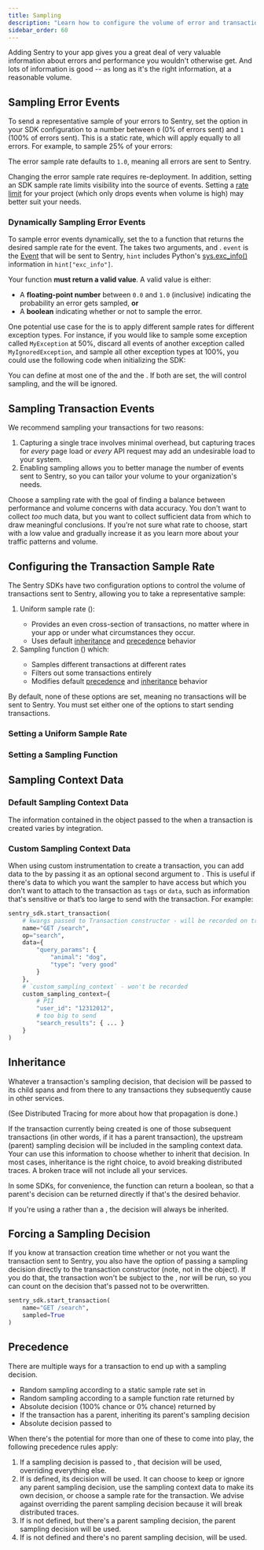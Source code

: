 ```yaml
---
title: Sampling
description: "Learn how to configure the volume of error and transaction events sent to Sentry."
sidebar_order: 60
---
```


Adding Sentry to your app gives you a great deal of very valuable information about errors and performance you wouldn't otherwise get. And lots of information is good -- as long as it's the right information, at a reasonable volume.

## Sampling Error Events

To send a representative sample of your errors to Sentry, set the <PlatformIdentifier name="sample-rate" /> option in your SDK configuration to a number between `0` (0% of errors sent) and `1` (100% of errors sent). This is a static rate, which will apply equally to all errors. For example, to sample 25% of your errors:

<PlatformContent includePath="configuration/sample-rate" />

The error sample rate defaults to `1.0`, meaning all errors are sent to Sentry.

Changing the error sample rate requires re-deployment. In addition, setting an SDK sample rate limits visibility into the source of events. Setting a [rate limit](/pricing/quotas/manage-event-stream-guide/#rate-limiting) for your project (which only drops events when volume is high) may better suit your needs.

### Dynamically Sampling Error Events

To sample error events dynamically, set the <PlatformIdentifier name="error-sampler" /> to a function that returns the desired sample rate for the event. The <PlatformIdentifier name="error-sampler" /> takes two arguments, <PlatformIdentifier name="event" /> and <PlatformIdentifier name="hint" />. `event` is the [Event](https://github.com/getsentry/sentry-python/blob/master/sentry_sdk/_types.py) that will be sent to Sentry, `hint` includes Python's [sys.exc_info()](https://docs.python.org/3/library/sys.html#sys.exc_info) information in `hint["exc_info"]`.

<Alert>

Your <PlatformIdentifier name="error-sampler" /> function **must return a valid value**. A valid value is either:

- A **floating-point number** between `0.0` and `1.0` (inclusive) indicating the probability an error gets sampled, **or**
- A **boolean** indicating whether or not to sample the error.

</Alert>

One potential use case for the <PlatformIdentifier name="error-sampler" /> is to apply different sample rates for different exception types. For instance, if you would like to sample some exception called `MyException` at 50%, discard all events of another exception called `MyIgnoredException`, and sample all other exception types at 100%, you could use the following code when initializing the SDK:

<PlatformContent includePath="configuration/error-sampler" />

<Alert>

You can define at most one of the <PlatformIdentifier name="error-sampler" /> and the <PlatformIdentifier name="sample-rate" />. If both are set, the <PlatformIdentifier name="error-sampler" /> will control sampling, and the <PlatformIdentifier name="sample-rate" /> will be ignored.

</Alert>

## Sampling Transaction Events

We recommend sampling your transactions for two reasons:

1. Capturing a single trace involves minimal overhead, but capturing traces for _every_ page load or _every_ API request may add an undesirable load to your system.
2. Enabling sampling allows you to better manage the number of events sent to Sentry, so you can tailor your volume to your organization's needs.

Choose a sampling rate with the goal of finding a balance between performance and volume concerns with data accuracy. You don't want to collect _too_ much data, but you want to collect sufficient data from which to draw meaningful conclusions. If you’re not sure what rate to choose, start with a low value and gradually increase it as you learn more about your traffic patterns and volume.

## Configuring the Transaction Sample Rate

The Sentry SDKs have two configuration options to control the volume of transactions sent to Sentry, allowing you to take a representative sample:

1. Uniform sample rate (<PlatformIdentifier name="traces-sample-rate" />):
   - Provides an even cross-section of transactions, no matter where in your app or under what circumstances they occur.
   - Uses default [inheritance](#inheritance) and [precedence](#precedence) behavior
2. Sampling function (<PlatformIdentifier name="traces-sampler" />) which:
   - Samples different transactions at different rates
   - <PlatformLink to="/configuration/filtering/">Filters</PlatformLink> out some
     transactions entirely
   - Modifies default [precedence](#precedence) and [inheritance](#inheritance) behavior

By default, none of these options are set, meaning no transactions will be sent to Sentry. You must set either one of the options to start sending transactions.

### Setting a Uniform Sample Rate

<PlatformContent includePath="performance/uniform-sample-rate" />

### Setting a Sampling Function

<PlatformContent includePath="performance/sampling-function-intro" />

## Sampling Context Data

### Default Sampling Context Data

The information contained in the <PlatformIdentifier name="sampling-context" /> object passed to the <PlatformIdentifier name="traces-sampler" /> when a transaction is created varies by integration.

<PlatformContent includePath="performance/default-sampling-context" />

### Custom Sampling Context Data

When using custom instrumentation to create a transaction, you can add data to the <PlatformIdentifier name="sampling-context" /> by passing it as an optional second argument to <PlatformIdentifier name="start-transaction" />. This is useful if there's data to which you want the sampler to have access but which you don't want to attach to the transaction as `tags` or `data`, such as information that's sensitive or that’s too large to send with the transaction. For example:

```python
sentry_sdk.start_transaction(
    # kwargs passed to Transaction constructor - will be recorded on transaction
    name="GET /search",
    op="search",
    data={
        "query_params": {
            "animal": "dog",
            "type": "very good"
        }
    },
    # `custom_sampling_context` - won't be recorded
    custom_sampling_context={
        # PII
        "user_id": "12312012",
        # too big to send
        "search_results": { ... }
    }
)
```


## Inheritance

Whatever a transaction's sampling decision, that decision will be passed to its child spans and from there to any transactions they subsequently cause in other services.

(See <PlatformLink to="/tracing/trace-propagation/">Distributed Tracing</PlatformLink> for more about how that propagation is done.)

If the transaction currently being created is one of those subsequent transactions (in other words, if it has a parent transaction), the upstream (parent) sampling decision will be included in the sampling context data. Your <PlatformIdentifier name="traces-sampler" /> can use this information to choose whether to inherit that decision. In most cases, inheritance is the right choice, to avoid breaking distributed traces. A broken trace will not include all your services.

<PlatformContent includePath="performance/always-inherit-sampling-decision">

In some SDKs, for convenience, the <PlatformIdentifier name="traces-sampler" /> function can return a boolean, so that a parent's decision can be returned directly if that's the desired behavior.

</PlatformContent>

If you're using a <PlatformIdentifier name="traces-sample-rate" /> rather than a <PlatformIdentifier name="traces-sampler" />, the decision will always be inherited.

## Forcing a Sampling Decision

If you know at transaction creation time whether or not you want the transaction sent to Sentry, you also have the option of passing a sampling decision directly to the transaction constructor (note, not in the <PlatformIdentifier name="custom-sampling-context" /> object). If you do that, the transaction won't be subject to the <PlatformIdentifier name="traces-sample-rate" />, nor will <PlatformIdentifier name="traces-sampler" /> be run, so you can count on the decision that's passed not to be overwritten.

```python
sentry_sdk.start_transaction(
    name="GET /search",
    sampled=True
)
```

## Precedence

There are multiple ways for a transaction to end up with a sampling decision.

- Random sampling according to a static sample rate set in <PlatformIdentifier name="traces-sample-rate" />
- Random sampling according to a sample function rate returned by <PlatformIdentifier name="traces-sampler" />
- Absolute decision (100% chance or 0% chance) returned by <PlatformIdentifier name="traces-sampler" />
- If the transaction has a parent, inheriting its parent's sampling decision
- Absolute decision passed to <PlatformIdentifier name="start-transaction" />

When there's the potential for more than one of these to come into play, the following precedence rules apply:

1. If a sampling decision is passed to <PlatformIdentifier name="start-transaction" />, that decision will be used, overriding everything else.
2. If <PlatformIdentifier name="traces-sampler" /> is defined, its decision will be used. It can choose to keep or ignore any parent sampling decision, use the sampling context data to make its own decision, or choose a sample rate for the transaction. We advise against overriding the parent sampling decision because it will break distributed traces.
3. If <PlatformIdentifier name="traces-sampler" /> is not defined, but there's a parent sampling decision, the parent sampling decision will be used.
4. If <PlatformIdentifier name="traces-sampler" /> is not defined and there's no parent sampling decision, <PlatformIdentifier name="traces-sample-rate" /> will be used.
